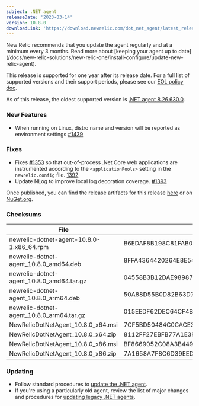 ```yaml
---
subject: .NET agent
releaseDate: '2023-03-14'
version: 10.8.0
downloadLink: 'https://download.newrelic.com/dot_net_agent/latest_release'
---
```


<Callout variant="important">
New Relic recommends that you update the agent regularly and at a minimum every 3 months. Read more about [keeping your agent up to date](/docs/new-relic-solutions/new-relic-one/install-configure/update-new-relic-agent).

This release is supported for one year after its release date. For a full list of supported versions and their support periods, please see our [EOL policy doc](/docs/apm/agents/net-agent/getting-started/net-agent-eol-policy).

As of this release, the oldest supported version is [.NET agent 8.26.630.0](/docs/release-notes/agent-release-notes/net-release-notes/net-agent-8266300).
</Callout>

### New Features
* When running on Linux, distro name and version will be reported as environment settings [#1439](https://github.com/newrelic/newrelic-dotnet-agent/pull/1439)

### Fixes
* Fixes [#1353](https://github.com/newrelic/newrelic-dotnet-agent/issues/1353) so that out-of-process .Net Core web applications are instrumented according to the `<applicationPools>` setting in the `newrelic.config` file. [1392](https://github.com/newrelic/newrelic-dotnet-agent/pull/1392)
* Update NLog to improve local log decoration coverage. [#1393](https://github.com/newrelic/newrelic-dotnet-agent/pull/1393)

Once published, you can find the release artifacts for this release [here](https://download.newrelic.com/dot_net_agent/latest_release/) or on [NuGet.org](https://www.nuget.org/).

### Checksums
| File | SHA - 256  Hash |
| ---| ---|
| newrelic-dotnet-agent-10.8.0-1.x86_64.rpm | B6EDAF8B198C81FAB0FA190F28F5D49A8A255F5670CA8D76DBEDBF9E23B7DA10 |
| newrelic-dotnet-agent_10.8.0_amd64.deb | 8FFA4364420264E8E541DCF8F4F04F46EFAC8D30053C66686E922F7CDD45D511 |
| newrelic-dotnet-agent_10.8.0_amd64.tar.gz | 04558B3B12DAE989874BF873041EB661995EC76DCE1594B936ADC671906385D3 |
| newrelic-dotnet-agent_10.8.0_arm64.deb | 50A88D55B0D82B63D7BDF68D2C83A030898BDA215F55992B20AE678AA1415BE7 |
| newrelic-dotnet-agent_10.8.0_arm64.tar.gz | 015EEDF62DEC64CF4B95BFFBCDAC8FCE7DB0ECDEF833647ADD4DA69FFC65020C |
| NewRelicDotNetAgent_10.8.0_x64.msi | 7CF5BD50484C0CACE334F5CECF449602E9A596FF6D27F2E43EF15A0B44BE0479 |
| NewRelicDotNetAgent_10.8.0_x64.zip | 8112FF27EBFB77A1E3F80EC13B8A9194814D0E4E48A79CC22F3EDB2351F15F4A |
| NewRelicDotNetAgent_10.8.0_x86.msi | BF8669052C08A3B449A5278EC9FD23CAFA684CE322F19E30D172E3CB1EE4A12D |
| NewRelicDotNetAgent_10.8.0_x86.zip | 7A1658A7F8C6D39EED8AEFD30DCC5814D4A458E3A3F2EC45902AF001C0770F98 |
  
### Updating

* Follow standard procedures to [update the .NET agent](/docs/agents/net-agent/installation-configuration/update-net-agent).
* If you're using a particularly old agent, review the list of major changes and procedures for [updating legacy .NET agents](/docs/agents/net-agent/troubleshooting/upgrade-legacy-net-agents).
